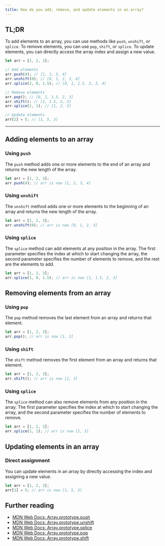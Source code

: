 ```yaml
---
title: How do you add, remove, and update elements in an array?
---
```


## TL;DR

To add elements to an array, you can use methods like `push`, `unshift`, or `splice`. To remove elements, you can use `pop`, `shift`, or `splice`. To update elements, you can directly access the array index and assign a new value.

```javascript
let arr = [1, 2, 3];

// Add elements
arr.push(4); // [1, 2, 3, 4]
arr.unshift(0); // [0, 1, 2, 3, 4]
arr.splice(2, 0, 1.5); // [0, 1, 1.5, 2, 3, 4]

// Remove elements
arr.pop(); // [0, 1, 1.5, 2, 3]
arr.shift(); // [1, 1.5, 2, 3]
arr.splice(1, 1); // [1, 2, 3]

// Update elements
arr[1] = 5; // [1, 5, 3]
```

---

## Adding elements to an array

### Using `push`

The `push` method adds one or more elements to the end of an array and returns the new length of the array.

```javascript
let arr = [1, 2, 3];
arr.push(4); // arr is now [1, 2, 3, 4]
```

### Using `unshift`

The `unshift` method adds one or more elements to the beginning of an array and returns the new length of the array.

```javascript
let arr = [1, 2, 3];
arr.unshift(0); // arr is now [0, 1, 2, 3]
```

### Using `splice`

The `splice` method can add elements at any position in the array. The first parameter specifies the index at which to start changing the array, the second parameter specifies the number of elements to remove, and the rest are the elements to add.

```javascript
let arr = [1, 2, 3];
arr.splice(1, 0, 1.5); // arr is now [1, 1.5, 2, 3]
```

## Removing elements from an array

### Using `pop`

The `pop` method removes the last element from an array and returns that element.

```javascript
let arr = [1, 2, 3];
arr.pop(); // arr is now [1, 2]
```

### Using `shift`

The `shift` method removes the first element from an array and returns that element.

```javascript
let arr = [1, 2, 3];
arr.shift(); // arr is now [2, 3]
```

### Using `splice`

The `splice` method can also remove elements from any position in the array. The first parameter specifies the index at which to start changing the array, and the second parameter specifies the number of elements to remove.

```javascript
let arr = [1, 2, 3];
arr.splice(1, 1); // arr is now [1, 3]
```

## Updating elements in an array

### Direct assignment

You can update elements in an array by directly accessing the index and assigning a new value.

```javascript
let arr = [1, 2, 3];
arr[1] = 5; // arr is now [1, 5, 3]
```

## Further reading

- [MDN Web Docs: Array.prototype.push](https://developer.mozilla.org/en-US/docs/Web/JavaScript/Reference/Global_Objects/Array/push)
- [MDN Web Docs: Array.prototype.unshift](https://developer.mozilla.org/en-US/docs/Web/JavaScript/Reference/Global_Objects/Array/unshift)
- [MDN Web Docs: Array.prototype.splice](https://developer.mozilla.org/en-US/docs/Web/JavaScript/Reference/Global_Objects/Array/splice)
- [MDN Web Docs: Array.prototype.pop](https://developer.mozilla.org/en-US/docs/Web/JavaScript/Reference/Global_Objects/Array/pop)
- [MDN Web Docs: Array.prototype.shift](https://developer.mozilla.org/en-US/docs/Web/JavaScript/Reference/Global_Objects/Array/shift)


